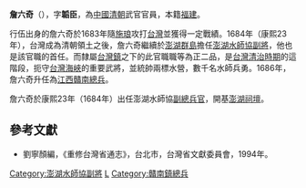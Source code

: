 {{Unreferenced|time=2021-4-26}}
'''詹六奇'''（{{bd|？||1692年}}），字'''韜臣'''，為[[中國|中國]][[清朝|清朝]]武官官員，本籍[[福建|福建]]。

行伍出身的詹六奇於1683年隨[[施琅|施琅]]攻打[[台灣|台灣]]並獲得一定戰績。1684年（康熙23年），台灣成為清朝領土之後，詹六奇繼續於[[澎湖群島|澎湖群島]]擔任[[澎湖水師協|澎湖水師協]][[副將|副將]]，他也是該官職的首任。而隸屬[[台灣鎮|台灣鎮]]之下的此官職職等為正二品，是[[台灣清治時期|台灣清治時期]]的這階段，扼守[[台灣海峽|台灣海峽]]的重要武將，並統帥兩標水營，數千名水師兵勇。1686年，詹六奇升任為[[江西|江西]][[贛南|贛南]][[總兵|總兵]]。

詹六奇於康熙23年（1684年）出任澎湖水師協[[副將|副總兵官]]，開基[[祠壇_(澎湖)|澎湖祠壇]]。

==參考文獻==
*劉寧顏編，《重修台灣省通志》，台北市，台灣省文獻委員會，1994年。
{{start box}}
{{s-off}}
{{s-before|無}}
{{s-title|[[澎湖水師協|澎湖水師協]][[副將|副將]]（首任）|1684年-1686年}}
{{s-after|[[張旺|張旺]]}}
{{end box}}
[[Category:澎湖水師協副將|Category:澎湖水師協副將]]
[[Category:詹姓|L]]
[[Category:贛南鎮總兵|Category:贛南鎮總兵]]